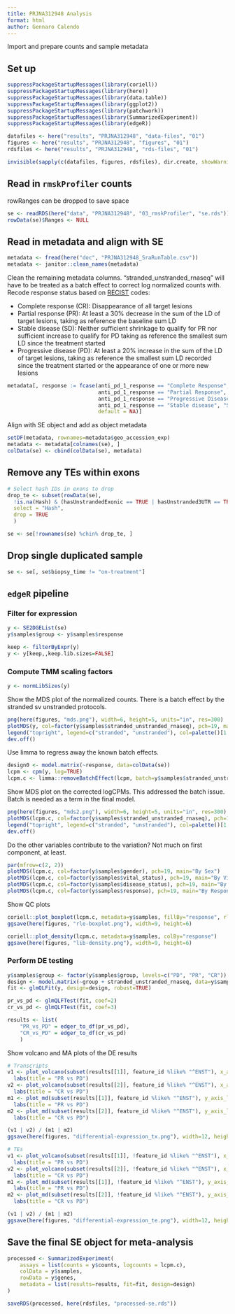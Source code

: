```yaml
---
title: PRJNA312948 Analysis
format: html
author: Gennaro Calendo
---
```


Import and prepare counts and sample metadata

## Set up

```r
suppressPackageStartupMessages(library(coriell))
suppressPackageStartupMessages(library(here))
suppressPackageStartupMessages(library(data.table))
suppressPackageStartupMessages(library(ggplot2))
suppressPackageStartupMessages(library(patchwork))
suppressPackageStartupMessages(library(SummarizedExperiment))
suppressPackageStartupMessages(library(edgeR))

datafiles <- here("results", "PRJNA312948", "data-files", "01")
figures <- here("results", "PRJNA312948", "figures", "01")
rdsfiles <- here("results", "PRJNA312948", "rds-files", "01")

invisible(sapply(c(datafiles, figures, rdsfiles), dir.create, showWarnings=F, recursive=T))
```

## Read in `rmskProfiler` counts

rowRanges can be dropped to save space

```r
se <- readRDS(here("data", "PRJNA312948", "03_rmskProfiler", "se.rds"))
rowData(se)$Ranges <- NULL
```

## Read in metadata and align with SE

```r
metadata <- fread(here("doc", "PRJNA312948_SraRunTable.csv"))
metadata <- janitor::clean_names(metadata)
```

Clean the remaining metadata columns. "stranded_unstranded_rnaseq" will have to be treated as a 
batch effect to correct log normalized counts with. Recode response status based on 
[RECIST](https://en.wikipedia.org/wiki/Response_evaluation_criteria_in_solid_tumors) codes:

 - Complete response (CR): Disappearance of all target lesions
 - Partial response (PR): At least a 30% decrease in the sum of the LD of target lesions, taking as reference the baseline sum LD
 - Stable disease (SD): Neither sufficient shrinkage to qualify for PR nor sufficient increase to qualify for PD taking as reference the smallest sum LD since the treatment started
 - Progressive disease (PD): At least a 20% increase in the sum of the LD of target lesions, taking as reference the smallest sum LD recorded since the treatment started or the appearance of one or more new lesions

```r
metadata[, response := fcase(anti_pd_1_response == "Complete Response", "CR",
                             anti_pd_1_response == "Partial Response", "PR",
                             anti_pd_1_response == "Progressive Disease", "PD",
                             anti_pd_1_response == "Stable disease", "SD",
                             default = NA)]
```

Align with SE object and add as object metadata

```r
setDF(metadata, rownames=metadata$geo_accession_exp)
metadata <- metadata[colnames(se), ]
colData(se) <- cbind(colData(se), metadata)
```

## Remove any TEs within exons 

```r
# Select hash IDs in exons to drop
drop_te <- subset(rowData(se), 
  !is.na(Hash) & (hasUnstrandedExonic == TRUE | hasUnstranded3UTR == TRUE | hasUnstranded5UTR == TRUE),
  select = "Hash",
  drop = TRUE
  )

se <- se[!rownames(se) %chin% drop_te, ]
```

## Drop single duplicated sample

```r
se <- se[, se$biopsy_time != "on-treatment"]
```

## `edgeR` pipeline

### Filter for expression

```r
y <- SE2DGEList(se)
y$samples$group <- y$samples$response

keep <- filterByExpr(y)
y <- y[keep,,keep.lib.sizes=FALSE]
```

### Compute TMM scaling factors

```r
y <- normLibSizes(y)
```

Show the MDS plot of the normalized counts. There is a batch effect by the stranded sv unstranded 
protocols.

```r
png(here(figures, "mds.png"), width=6, height=5, units="in", res=300)
plotMDS(y, col=factor(y$samples$stranded_unstranded_rnaseq), pch=19, main="By Batch")
legend("topright", legend=c("stranded", "unstranded"), col=palette()[1:2], pch=19)
dev.off()
```

Use limma to regress away the known batch effects.

```r
design0 <- model.matrix(~response, data=colData(se))
lcpm <- cpm(y, log=TRUE)
lcpm.c <- limma::removeBatchEffect(lcpm, batch=y$samples$stranded_unstranded_rnaseq, design = design0)
```

Show MDS plot on the corrected logCPMs. This addressed the batch issue. Batch is needed as a term 
in the final model. 

```r
png(here(figures, "mds2.png"), width=6, height=5, units="in", res=300)
plotMDS(lcpm.c, col=factor(y$samples$stranded_unstranded_rnaseq), pch=19, main="By Batch (Corrected)")
legend("topright", legend=c("stranded", "unstranded"), col=palette()[1:2], pch=19)
dev.off()
```

Do the other variables contribute to the variation? Not much on first component, at least.

```r
par(mfrow=c(2, 2))
plotMDS(lcpm.c, col=factor(y$samples$gender), pch=19, main="By Sex")
plotMDS(lcpm.c, col=factor(y$samples$vital_status), pch=19, main="By Vital Status")
plotMDS(lcpm.c, col=factor(y$samples$disease_status), pch=19, main="By Disease Status")
plotMDS(lcpm.c, col=factor(y$samples$response), pch=19, main="By Response")
```

Show QC plots

```r
coriell::plot_boxplot(lcpm.c, metadata=y$samples, fillBy="response", rle=TRUE)
ggsave(here(figures, "rle-boxplot.png"), width=9, height=6)

coriell::plot_density(lcpm.c, metadata=y$samples, colBy="response")
ggsave(here(figures, "lib-density.png"), width=9, height=6)
```

### Perform DE testing

```r
y$samples$group <- factor(y$samples$group, levels=c("PD", "PR", "CR"))
design <- model.matrix(~group + stranded_unstranded_rnaseq, data=y$samples)
fit <- glmQLFit(y, design=design, robust=TRUE)

pr_vs_pd <- glmQLFTest(fit, coef=2) 
cr_vs_pd <- glmQLFTest(fit, coef=3)

results <- list(
    "PR_vs_PD" = edger_to_df(pr_vs_pd),
    "CR_vs_PD" = edger_to_df(cr_vs_pd)
    )
```

Show volcano and MA plots of the DE results

```r
# Transcripts
v1 <- plot_volcano(subset(results[[1]], feature_id %like% "^ENST"), x_axis_limits=c(-10, 10), y_axis_limits=c(0, 4)) + 
  labs(title = "PR vs PD")
v2 <- plot_volcano(subset(results[[2]], feature_id %like% "^ENST"), x_axis_limits=c(-10, 10), y_axis_limits=c(0, 4)) + 
  labs(title = "CR vs PD")
m1 <- plot_md(subset(results[[1]], feature_id %like% "^ENST"), y_axis_limits=c(-10, 10)) + 
  labs(title = "PR vs PD")
m2 <- plot_md(subset(results[[2]], feature_id %like% "^ENST"), y_axis_limits=c(-10, 10)) + 
  labs(title = "CR vs PD")

(v1 | v2) / (m1 | m2)
ggsave(here(figures, "differential-expression_tx.png"), width=12, height=10)

# TEs
v1 <- plot_volcano(subset(results[[1]], !feature_id %like% "^ENST"), x_axis_limits=c(-10, 10), y_axis_limits=c(0, 3)) + 
  labs(title = "PR vs PD")
v2 <- plot_volcano(subset(results[[2]], !feature_id %like% "^ENST"), x_axis_limits=c(-10, 10), y_axis_limits=c(0, 3)) + 
  labs(title = "CR vs PD")
m1 <- plot_md(subset(results[[1]], !feature_id %like% "^ENST"), y_axis_limits=c(-10, 10)) + 
  labs(title = "PR vs PD")
m2 <- plot_md(subset(results[[2]], !feature_id %like% "^ENST"), y_axis_limits=c(-10, 10)) + 
  labs(title = "CR vs PD")

(v1 | v2) / (m1 | m2)
ggsave(here(figures, "differential-expression_te.png"), width=12, height=10)
```

## Save the final SE object for meta-analysis

```r
processed <- SummarizedExperiment(
    assays = list(counts = y$counts, logcounts = lcpm.c),
    colData = y$samples,
    rowData = y$genes,
    metadata = list(results=results, fit=fit, design=design)
)

saveRDS(processed, here(rdsfiles, "processed-se.rds"))
```
